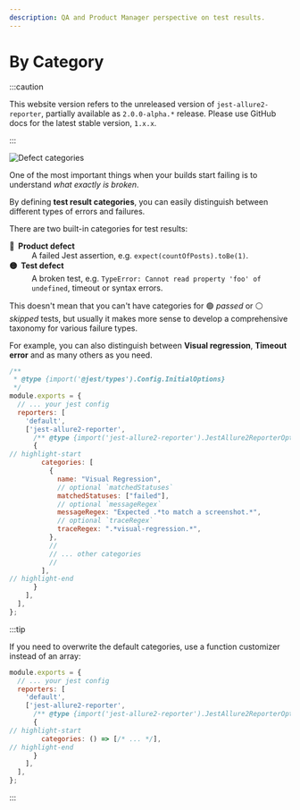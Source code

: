 ```yaml
---
description: QA and Product Manager perspective on test results.
---
```



# By Category

:::caution

This website version refers to the unreleased version of `jest-allure2-reporter`, partially available as `2.0.0-alpha.*` release.
Please use GitHub docs for the latest stable version, `1.x.x`.

:::

![Defect categories](../../../img/screenshots/config-03-errors-01.jpg)

One of the most important things when your builds start failing is to understand _what exactly is broken_.

By defining **test result categories**, you can easily distinguish between different types of errors and failures.

There are two built-in categories for test results:

<dl>
  <dt>
    <b>🔴 &nbsp;Product defect</b>
  </dt>
  <dd>A failed Jest assertion, e.g. <code>expect(countOfPosts).toBe(1)</code>.</dd>
  <dt>
    <b>🟡 &nbsp;Test defect</b>
  </dt>
  <dd>A broken test, e.g. <code>TypeError: Cannot read property 'foo' of undefined</code>, timeout or syntax errors.</dd>
</dl>

This doesn't mean that you can't have categories for 🟢 _passed_ or ⚪ _skipped_ tests, but usually it makes more sense
to  develop a comprehensive taxonomy for various failure types.

For example, you can also distinguish between **Visual regression**, **Timeout error** and as many others as you need.

```js title="jest.config.js"
/**
 * @type {import('@jest/types').Config.InitialOptions}
 */
module.exports = {
  // ... your jest config
  reporters: [
    'default',
    ['jest-allure2-reporter',
      /** @type {import('jest-allure2-reporter').JestAllure2ReporterOptions} */
      {
// highlight-start
        categories: [
          {
            name: "Visual Regression",
            // optional `matchedStatuses`
            matchedStatuses: ["failed"],
            // optional `messageRegex`
            messageRegex: "Expected .*to match a screenshot.*",
            // optional `traceRegex`
            traceRegex: ".*visual-regression.*",
          },
          //
          // ... other categories
          //
        ],
// highlight-end
      }
    ],
  ],
};
```

:::tip

If you need to overwrite the default categories, use a function customizer instead of an array:

```js title="jest.config.js"
module.exports = {
  // ... your jest config
  reporters: [
    'default',
    ['jest-allure2-reporter',
      /** @type {import('jest-allure2-reporter').JestAllure2ReporterOptions} */
      {
// highlight-start
        categories: () => [/* ... */],
// highlight-end
      }
    ],
  ],
};
```

:::
